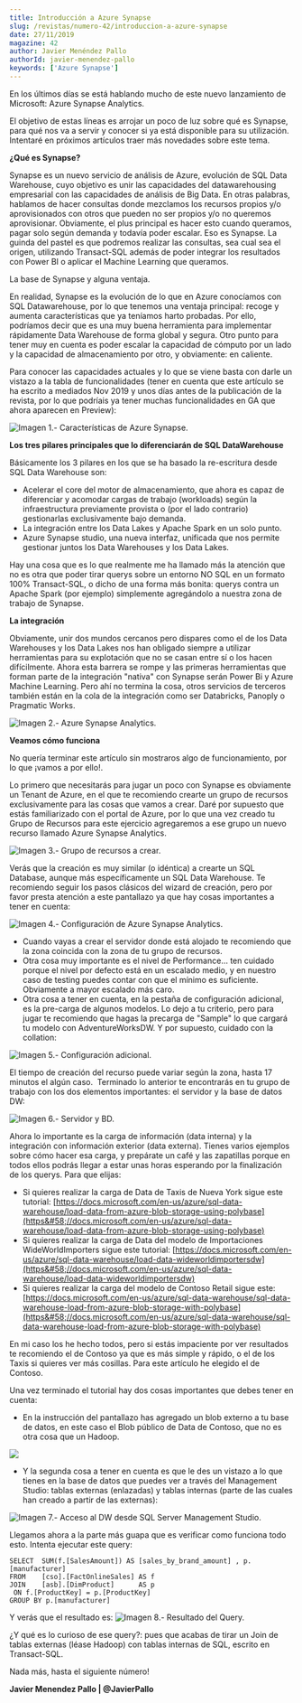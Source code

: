 ```yaml
---
title: Introducción a Azure Synapse
slug: /revistas/numero-42/introduccion-a-azure-synapse
date: 27/11/2019
magazine: 42
author: Javier Menéndez Pallo
authorId: javier-menendez-pallo
keywords: ['Azure Synapse']
---
```






En los últimos días se está hablando mucho de este nuevo lanzamiento de Microsoft: Azure Synapse Analytics.

El objetivo de estas líneas es arrojar un poco de luz sobre qué es Synapse, para qué nos va a servir y conocer si ya está disponible para su utilización. Intentaré en próximos artículos traer más novedades sobre este tema.

**¿Qué es Synapse?**

Synapse es un nuevo servicio de análisis de Azure, evolución de SQL Data Warehouse, cuyo objetivo es unir las capacidades del datawarehousing empresarial con las capacidades de análisis de Big Data. En otras palabras, hablamos de hacer consultas donde mezclamos los recursos propios y/o aprovisionados con otros que pueden no ser propios y/o no queremos aprovisionar. Obviamente, el plus principal es hacer esto cuando queramos, pagar solo según demanda y todavía poder escalar. Eso es Synapse. La guinda del pastel es que podremos realizar las consultas, sea cual sea el origen, utilizando Transact-SQL además de poder integrar los resultados con Power BI o aplicar el Machine Learning que queramos.

La base de Synapse y alguna ventaja.

En realidad, Synapse es la evolución de lo que en Azure conocíamos con SQL Datawarehouse, por lo que tenemos una ventaja principal: recoge y aumenta características que ya teníamos harto probadas. Por ello, podríamos decir que es una muy buena herramienta para implementar rápidamente Data Warehouse de forma global y segura. Otro punto para tener muy en cuenta es poder escalar la capacidad de cómputo por un lado y la capacidad de almacenamiento por otro, y obviamente: en caliente.

Para conocer las capacidades actuales y lo que se viene basta con darle un vistazo a la tabla de funcionalidades (tener en cuenta que este artículo se ha escrito a mediados Nov 2019 y unos días antes de la publicación de la revista, por lo que podríais ya tener muchas funcionalidades en GA que ahora aparecen en Preview):

![Imagen 1.- Características de Azure Synapse.](../../../images/numero42/introduccion-a-azure-synapse/image1.png)

**Los tres pilares principales que lo diferenciarán de SQL DataWarehouse**

Básicamente los 3 pilares en los que se ha basado la re-escritura desde SQL Data Warehouse son:

- Acelerar el core del motor de almacenamiento, que ahora es capaz de diferenciar y acomodar cargas de trabajo (workloads) según la infraestructura previamente provista o (por el lado contrario) gestionarlas exclusivamente bajo demanda.
- La integración entre los Data Lakes y Apache Spark en un solo punto.
- Azure Synapse studio, una nueva interfaz, unificada que nos permite gestionar juntos los Data Warehouses y los Data Lakes.


Hay una cosa que es lo que realmente me ha llamado más la atención que no es otra que poder tirar querys sobre un entorno NO SQL en un formato 100% Transact-SQL, o dicho de una forma más bonita: querys contra un Apache Spark (por ejemplo) simplemente agregándolo a nuestra zona de trabajo de Synapse.

**La integración**

Obviamente, unir dos mundos cercanos pero dispares como el de los Data Warehouses y los Data Lakes nos han obligado siempre a utilizar herramientas para su explotación que no se casan entre sí o los hacen difícilmente. Ahora esta barrera se rompe y las primeras herramientas que forman parte de la integración "nativa" con Synapse serán Power Bi y Azure Machine Learning. Pero ahí no termina la cosa, otros servicios de terceros también están en la cola de la integración como ser Databricks, Panoply o Pragmatic Works.

![Imagen 2.- Azure Synapse Analytics.](../../../images/numero42/introduccion-a-azure-synapse/image5.png)

**Veamos cómo funciona**

No quería terminar este artículo sin mostraros algo de funcionamiento, por lo que ¡vamos a por ello!.

Lo primero que necesitarás para jugar un poco con Synapse es obviamente un Tenant de Azure, en el que te recomiendo crearte un grupo de recursos exclusivamente para las cosas que vamos a crear. Daré por supuesto que estás familiarizado con el portal de Azure, por lo que una vez creado tu Grupo de Recursos para este ejercicio agregaremos a ese grupo un nuevo recurso llamado Azure Synapse Analytics.

![Imagen 3.- Grupo de recursos a crear.](../../../images/numero42/introduccion-a-azure-synapse/image6.png)

Verás que la creación es muy similar (o idéntica) a crearte un SQL Database, aunque más específicamente un SQL Data Warehouse. Te recomiendo seguir los pasos clásicos del wizard de creación, pero por favor presta atención a este pantallazo ya que hay cosas importantes a tener en cuenta:

![Imagen 4.- Configuración de Azure Synapse Analytics.](../../../images/numero42/introduccion-a-azure-synapse/image7.png)

- Cuando vayas a crear el servidor donde está alojado te recomiendo que la zona coincida con la zona de tu grupo de recursos.
- Otra cosa muy importante es el nivel de Performance… ten cuidado porque el nivel por defecto está en un escalado medio, y en nuestro caso de testing puedes contar con que el mínimo es suficiente. Obviamente a mayor escalado más caro.
- Otra cosa a tener en cuenta, en la pestaña de configuración adicional, es la pre-carga de algunos modelos. Lo dejo a tu criterio, pero para jugar te recomiendo que hagas la precarga de "Sample" lo que cargará tu modelo con AdventureWorksDW. Y por supuesto, cuidado con la collation: ​


![Imagen 5.- Configuración adicional.](../../../images/numero42/introduccion-a-azure-synapse/image8.png)

El tiempo de creación del recurso puede variar según la zona, hasta 17 minutos el algún caso.  Terminado lo anterior te encontrarás en tu grupo de trabajo con los dos elementos importantes: el servidor y la base de datos DW:

![Imagen 6.- Servidor y BD.](../../../images/numero42/introduccion-a-azure-synapse/image9.png)

Ahora lo importante es la carga de información (data interna) y la integración con información exterior (data externa). Tienes varios ejemplos sobre cómo hacer esa carga, y prepárate un café y las zapatillas porque en todos ellos podrás llegar a estar unas horas esperando por la finalización de los querys. Para que elijas:

- Si quieres realizar la carga de Data de Taxis de Nueva York sigue este tutorial: [https://docs.microsoft.com/en-us/azure/sql-data-warehouse/load-data-from-azure-blob-storage-using-polybase](https&#58;//docs.microsoft.com/en-us/azure/sql-data-warehouse/load-data-from-azure-blob-storage-using-polybase)
- Si quieres realizar la carga de Data del modelo de Importaciones WideWorldImporters sigue este tutorial: [https://docs.microsoft.com/en-us/azure/sql-data-warehouse/load-data-wideworldimportersdw](https&#58;//docs.microsoft.com/en-us/azure/sql-data-warehouse/load-data-wideworldimportersdw)
- Si quieres realizar la carga del modelo de Contoso Retail sigue este: [https://docs.microsoft.com/en-us/azure/sql-data-warehouse/sql-data-warehouse-load-from-azure-blob-storage-with-polybase](https&#58;//docs.microsoft.com/en-us/azure/sql-data-warehouse/sql-data-warehouse-load-from-azure-blob-storage-with-polybase)


En mi caso los he hecho todos, pero si estás impaciente por ver resultados te recomiendo el de Contoso ya que es más simple y rápido, o el de los Taxis si quieres ver más cosillas. Para este artículo he elegido el de Contoso.

Una vez terminado el tutorial hay dos cosas importantes que debes tener en cuenta:

- En la instrucción del pantallazo has agregado un blob externo a tu base de datos, en este caso el Blob público de Data de Contoso, que no es otra cosa que un Hadoop. ​


![](../../../images/numero42/introduccion-a-azure-synapse/image10.png)

- Y la segunda cosa a tener en cuenta es que le des un vistazo a lo que tienes en la base de datos que puedes ver a través del Management Studio: tablas externas (enlazadas) y tablas internas (parte de las cuales han creado a partir de las externas):


![Imagen 7.- Acceso al DW desde SQL Server Management Studio.](../../../images/numero42/introduccion-a-azure-synapse/image11.png)

Llegamos ahora a la parte más guapa que es verificar como funciona todo esto. Intenta ejecutar este query:

```
SELECT  SUM(f.[SalesAmount]) AS [sales_by_brand_amount] , p.[manufacturer]
FROM    [cso].[FactOnlineSales] AS f
JOIN    [asb].[DimProduct]      AS p 
 ON f.[ProductKey] = p.[ProductKey]
GROUP BY p.[manufacturer]
```

Y verás que el resultado es:
![Imagen 8.- Resultado del Query.](../../../images/numero42/introduccion-a-azure-synapse/image12.png)

¿Y qué es lo curioso de ese query?: pues que acabas de tirar un Join de tablas externas (léase Hadoop) con tablas internas de SQL, escrito en Transact-SQL.

Nada más, hasta el siguiente número!

**Javier Menendez Pallo | @JavierPallo​**
